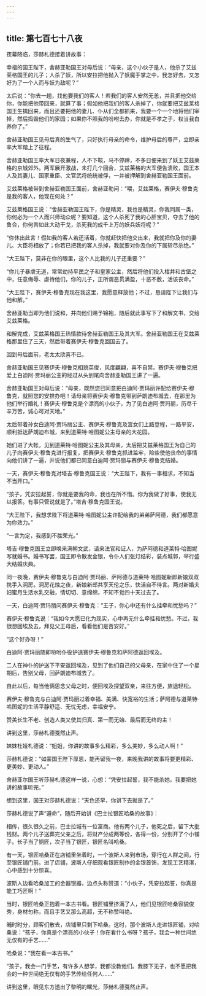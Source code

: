 ```yaml
---
---
---
```

title: 第七百七十八夜
---






夜幕降临，莎赫札德接着讲故事：





幸福的国王陛下，舍赫亚勒国王对母后说：“母亲，这个小伙子是人，他杀了艾兹莱格国王的儿子；人杀了妖，所以安拉把他抛入了妖魔手掌之中，我怎好去，又怎好为了一个人而与妖为敌呢？”

太后说：“你去一趟，找他要我们的客人！若我们的客人安然无恙，并且把他交给你，你能把他带回来，就算了事；假如他把我们的客人杀掉了，你就要把艾兹莱格国王生擒回来，而且还要把他的妻儿、仆从们全都抓来，我要一个一个地将他们宰掉，然后捣毁他们的家园；如果你不照我的吩咐去办，你就是不孝之子，权当我白养你了。”

舍赫亚勒国王见母后真的生气了，只好执行母亲的命令，维护母后的尊严，立即亲率大军踏上了征程。

舍赫亚勒国王率大军日夜兼程，人不下鞍，马不停蹄，不多日便来到了妖王艾兹莱格的京城郊外。两军展开激战，未打几个回合，艾兹莱格的大军便告溃败，国王本人及其妻儿、国家重臣、文官武将统统被俘，一并被押解到舍赫亚勒国王面前。

艾兹莱格被带到舍赫亚勒国王面前，舍赫亚勒问：“喂，艾兹莱格，赛伊夫·穆鲁克是我的客人，他现在何处？”

艾兹莱格国王说：“舍赫亚勒国王陛下，你是精灵，我也是精灵，你我同属一类，你何必为一个人而兴师动众呢？要知道，这个人杀死了我的心肝宝贝，夺去了他的鲁合，你何苦如此大动干戈，杀死我的成千上万的妖兵妖将呢？”

“你休出此言！假如我的客人若还活着，你就赶快把他交出来，我就把你及你的妻儿、大臣将相放了；你若已把我的客人杀掉，我就要对你及你的下属斩尽杀绝。”

“大王陛下，莫非在你的眼里，这个人比我的儿子还重要？”

“你儿子暴虐无道，常常劫持平民之子和皇家公主，然后将他们投入枯井和古堡之中，任意侮辱、虐待他们，你的儿子，正所谓恶贯满盈，十恶不赦，活该丧命。”

“大王陛下，赛伊夫·穆鲁克现在我这里，我愿意释放他；不过，恳请陛下让我们与他和解。”

舍赫亚勒当即为他们说和，并向他们赐予锦袍，随后就此事写下了和解文书，交给艾兹莱格。

和解完成，艾兹莱格国王热情款待舍赫亚勒国王及其大军。舍赫亚勒国王在艾兹莱格那里住了三天，然后带着赛伊夫·穆鲁克回国去了。

回到母后面前，老太太欣喜不已。

舍赫亚勒国王见赛伊夫·穆鲁克相貌英俊，风度翩翩，喜不自禁。赛伊夫·穆鲁克把爱上白迪阿·贾玛丽公主的经过从头到尾向舍赫亚勒国王讲了一遍。

舍赫亚勒国王对母后说：“母亲，既然您已同意把白迪阿·贾玛丽许配给赛伊夫·穆鲁克，就照您的安排办吧！请母亲将赛伊夫·穆鲁克带到萨朗迪布城去，在那里为他们举行婚礼！赛伊夫·穆鲁克是个漂亮的小伙子，为了见白迪阿·贾玛丽，历尽千辛万苦，诚心可对天地。”

太后带着孙女白迪阿·贾玛丽公主、赛伊夫·穆鲁克及宫女们上路登程，一路平安，顺利抵达萨朗迪布城，来到道莱特·哈图妮公主母亲的大花园。

她们进了大帐，见到道莱特·哈图妮公主及其母亲，太后把艾兹莱格国王为自己的儿子向赛伊夫·穆鲁克进行报复，把赛伊夫·穆鲁克抓进监牢，险些使他丧命的事情向他们讲了一遍，并说他们都已同意白迪阿·贾玛丽与赛伊夫·穆鲁克结婚。

一天，赛伊夫·穆鲁克对塔吉·穆鲁克国王说：“大王陛下，我有一事相求，不知当不当开口。”

“孩子，凭安拉起誓，你就是要我的命，我也在所不惜。你为我做了好事，使我无以报答。有事只管说就是了。”塔吉·穆鲁克国王说。

“大王陛下，我想求陛下将道莱特·哈图妮公主许配给我的弟弟萨阿德，我们都愿意为你效力。”

“一言为定，我感到不胜荣光。”

塔吉·穆鲁克国王立即唤来满朝文武，请来法官和证人，为萨阿德和道莱特·哈图妮写就婚书。婚书写罢，国王即令散发金银，令仆人们张灯结彩，装点城郭，举行盛大结婚庆典。

同一夜晚，赛伊夫·穆鲁克与白迪阿·贾玛丽、萨阿德与道莱特·哈图妮新郎新娘双双携手入洞房。洞房花烛之夜，新娘新郎共享天伦之乐，快活自不待言。两对新婚夫妇蜜月生活水乳交融，情切切、意绵绵，不知不觉四十天过去了。

一天，白迪阿·贾玛丽问赛伊夫·穆鲁克：“王子，你心中还有什么挂牵和忧愁吗？”

赛伊夫·穆鲁克说：“我如今大愿已化为现实，心中再无什么牵挂和忧愁。不过，我很想回埃及去，拜见父王母后，看看他们是否安好。”

“这个好办呀！”

白迪阿·贾玛丽随即吩咐仆役护送赛伊夫·穆鲁克和萨阿德返回埃及。

二人在神仆的护送下平安返回埃及，见到了他们自己的父母亲，在家中住了一个星期后，告别父母，回萨朗迪布城去了。

自此以后，每当他俩思念父母之时，便回埃及探望双亲，来往方便，旅途轻松。

赛伊夫·穆鲁克与白迪阿·贾玛丽过着幸福、美满、快宽裕的生活；萨阿德与道莱特·哈图妮的生活平静舒适、无忧无虑，幸福安宁。

赞美长生不老、创造人类又使其归真、第一而无始、最后而无终的主！





讲到这里，莎赫札德戛然止声。

妹妹杜娅札德说：“姐姐，你讲的故事多么精彩，多么美妙，多么动人啊！”

莎赫札德说：“如蒙国王陛下厚恩，能再留我一夜，来晚我讲的故事将要更精彩、更美妙、更动人。”

舍赫亚尔国王听莎赫札德这样一说，心想：“凭安拉起誓，我不能杀她。我要把她讲的故事听完。”

想到这里，国王对莎赫札德说：“天色还早，你讲下去就是了。”





莎赫札德说了声“遵命”，随后开始讲《巴士拉银匠哈桑的故事》：

相传，很久很久之前，巴士拉城有一位富商。他有两个儿子，他死之后，留下大批钱财。两个儿子送葬完父亲之后，将财产分成两等份，各得一份，分别开了个小铺子。长子当了铜匠，次子当了银匠，银匠名叫哈桑。

有一天，银匠哈桑正在店铺里坐着时，一个波斯人来到市场，穿行在人群之间，行至银匠铺门前。进了店铺，波斯人仔细观看银匠制作的金银首饰，发现工艺精湛，心中感到十分惊喜。

波斯人边看哈桑加工的金器银器，边点头称赞道：“小伙子，凭安拉起誓，你真是能工巧匠啊！”

当时，银匠哈桑正抱着一本古书看。银匠铺里挤满了人，他们见银匠哈桑容貌俊秀，身材匀称，而且手艺又那么高超，无不称赞叫绝。

晡时时分，顾客们散去，店铺里只剩下哈桑。这时，那个波斯人走进银匠铺，对哈桑说：“孩子，你真是个漂亮的小伙子！你在看什么书呀？孩子，我会一种世间绝无仅有的手艺……”

哈桑说：“我在看一本古书。”

“孩子，我会一门手艺，有许多人想学，我都没教他们。我膝下无子，也不愿把我会的一种世间绝无仅有的手艺传给任何人……”





讲到这里，眼见东方透出了黎明的曙光，莎赫札德戛然止声。
